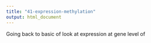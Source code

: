 ```yaml
---
title: "41-expression-methylation"
output: html_document
---
```


Going back to basic of look at expression at gene level of 